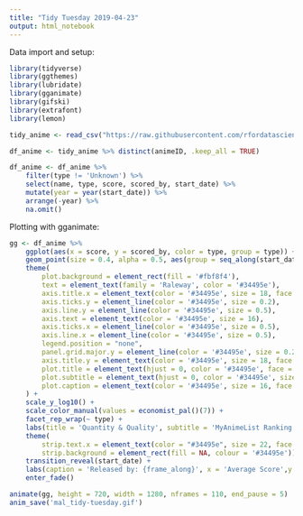 ```yaml
---
title: "Tidy Tuesday 2019-04-23"
output: html_notebook
---
```


Data import and setup:

```r
library(tidyverse)
library(ggthemes)
library(lubridate)
library(gganimate)
library(gifski)
library(extrafont)
library(lemon)

tidy_anime <- read_csv("https://raw.githubusercontent.com/rfordatascience/tidytuesday/master/data/2019/2019-04-23/tidy_anime.csv")

df_anime <- tidy_anime %>% distinct(animeID, .keep_all = TRUE)

df_anime <- df_anime %>% 
    filter(type != 'Unknown') %>%
    select(name, type, score, scored_by, start_date) %>% 
    mutate(year = year(start_date)) %>% 
    arrange(-year) %>% 
    na.omit()
```

Plotting with gganimate:

```r
gg <- df_anime %>% 
    ggplot(aes(x = score, y = scored_by, color = type, group = type)) +
    geom_point(size = 0.4, alpha = 0.5, aes(group = seq_along(start_date))) +
    theme(
        plot.background = element_rect(fill = '#fbf8f4'),
        text = element_text(family = 'Raleway', color = '#34495e'),
        axis.title.x = element_text(color = '#34495e', size = 18, face = 'bold'),
        axis.ticks.y = element_line(color = '#34495e', size = 0.2),
        axis.line.y = element_line(color = '#34495e', size = 0.5),
        axis.text = element_text(color = '#34495e', size = 16),
        axis.ticks.x = element_line(color = '#34495e', size = 0.5),
        axis.line.x = element_line(color = '#34495e', size = 0.5),
        legend.position = "none",
        panel.grid.major.y = element_line(color = '#34495e', size = 0.2),
        axis.title.y = element_text(color = '#34495e', size = 18, face = 'bold'),
        plot.title = element_text(hjust = 0, color = '#34495e', face = 'bold', size = 32),
        plot.subtitle = element_text(hjust = 0, color = '#34495e', size = 26),
        plot.caption = element_text(color = '#34495e', size = 16, face = 'italic')
    ) +
    scale_y_log10() +
    scale_color_manual(values = economist_pal()(7)) +
    facet_rep_wrap(~ type) +
    labs(title = 'Quantity & Quality', subtitle = 'MyAnimeList Ranking Frequency vs. Avg Score, by medium') +
    theme(
        strip.text.x = element_text(color = "#34495e", size = 22, face = 'bold'),
        strip.background = element_rect(fill = NA, colour = '#34495e')) +
    transition_reveal(start_date) +
    labs(caption = 'Released by: {frame_along}', x = 'Average Score',y = 'Number of Rankers (log)' ) +
    enter_fade()

animate(gg, height = 720, width = 1280, nframes = 110, end_pause = 5)
anim_save('mal_tidy-tuesday.gif')
```
